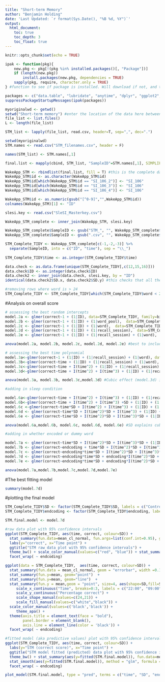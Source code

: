 ```yaml
---
title: "Short-term Memory"
author: "Benjamin Holding"
date: 'Last Updated: `r format(Sys.Date(), "%B %d, %Y")`'
output: 
  html_document:
    toc: true
    toc_depth: 3
    toc_float: true
---
```


```r
knitr::opts_chunk$set(echo = TRUE)
```


```r
ipak <- function(pkg){
    new.pkg <- pkg[!(pkg %in% installed.packages()[, "Package"])]
    if (length(new.pkg)) 
        install.packages(new.pkg, dependencies = TRUE)
    sapply(pkg, require, character.only = TRUE)
} #function to see if package is installed. Will download if not, and then opens it.

packages <- c("data.table", "lubridate", "anytime", "dplyr", "ggplot2", "nlme", "tidyr", "lme4", "lmerTest", "sjPlot") #These are the extra packages needed to merge the CSV files
suppressPackageStartupMessages(ipak(packages))
```


```r

myoriginalwd <- getwd()
setwd("Short-term memory") #enter the location of the data here between quotation marks
file_list <- list.files()
L <- length(file_list) 

STM_list <- lapply(file_list, read.csv, header=T, sep=",", dec=".")

setwd(myoriginalwd)
STM.names <- read.csv("STM_filenames.csv", header = F)

names(STM_list) <- STM.names[,1]

final.list <- mapply(cbind, STM_list, "SampleID"=STM.names[,1], SIMPLIFY=F)

WakeApp_STM <- rbindlist(final.list, fill = T) #this is the complete data frame
WakeApp_STM$id <- as.character(WakeApp_STM$id)
WakeApp_STM$id[which(WakeApp_STM$id == "SI_106_2")] <- "SI_106"
WakeApp_STM$id[which(WakeApp_STM$id == "SI_106_3")] <- "SI_106"
WakeApp_STM$id[which(WakeApp_STM$id == "SI_106_4")] <- "SI_106"

WakeApp_STM$id <- as.numeric(gsub("[^0-9]","",WakeApp_STM$id))
colnames(WakeApp_STM)[1] <- "ID"

slesi.key <- read.csv("SleSI_Masterkey.csv")

WakeApp_STM_complete <- inner_join(WakeApp_STM, slesi.key)

WakeApp_STM_complete$SampleID <- gsub("STM_", "", WakeApp_STM_complete$SampleID)
WakeApp_STM_complete$SampleID <- gsub(".csv", "", WakeApp_STM_complete$SampleID)

STM_Complete_TIDY <- WakeApp_STM_complete[c(-1,-2,-3)] %>% 
  separate(SampleID, into = c("ID", "time"), sep = "\\_")
                             
STM_Complete_TIDY$time <- as.integer(STM_Complete_TIDY$time)

data.check <- as.data.frame(unique(STM_Complete_TIDY[,c(12,15,16)]))
data.check$ID <- as.integer(data.check$ID)
data.check2 <- inner_join(data.check, slesi.key, by = "ID")
identical(data.check2$SD.x, data.check2$SD.y) #this checks that all the participants have the correct SD coding

#removing rows where word is > 24
STM_Complete_TIDY <- STM_Complete_TIDY[which(STM_Complete_TIDY$word < 25 ),]
```

#Analysis on overall score
```r
# assessing the best random intercepts
model.2a <- glmer(correct~1 + (1|ID), data=STM_Complete_TIDY, family=binomial)
model.2b <- glmer(correct~1 + (1|ID) + (1|word_pool),  data=STM_Complete_TIDY, family=binomial)
model.2c <- glmer(correct~1 + (1|ID) + (1|word),  data=STM_Complete_TIDY, family=binomial) #best
model.2d <- glmer(correct~1 + (1|ID) + (1|recall_session),  data=STM_Complete_TIDY, family=binomial)
model.2e <- glmer(correct~1 + (1|ID) + (1|recall_session) + (1|word),  data=STM_Complete_TIDY, family=binomial)

anova(model.2a, model.2b, model.2c, model.2d, model.2e) #best to include order of words as random effect

# assessing the best time polynomial
model.3a<-glmer(correct~1 + (1|ID) + (1|recall_session) + (1|word), data=STM_Complete_TIDY, family=binomial)
model.3b<-glmer(correct~time + (1|ID) + (1|recall_session) + (1|word), data=STM_Complete_TIDY, family=binomial)
model.3c<-glmer(correct~time + I(time^2) + (1|ID) + (1|recall_session) + (1|word), data=STM_Complete_TIDY, family=binomial)
model.3d<-glmer(correct~time + I(time^2) + I(time^3) + (1|ID) + (1|recall_session) + (1|word), data=STM_Complete_TIDY, family=binomial) #best

anova(model.3a, model.3b, model.3c,model.3d) #Cubic effect (model.3d) is best

#adding in sleep condition

model.6a<-glmer(correct~time + I(time^2) + I(time^3) + (1|ID) + (1|recall_session) + (1|word), data=STM_Complete_TIDY, family=binomial)
model.6b<-glmer(correct~time + I(time^2) + I(time^3) +SD + (1|ID) + (1|recall_session) + (1|word), data=STM_Complete_TIDY, family=binomial)
model.6c <-glmer(correct~time*SD + I(time^2) + I(time^3) + (1|ID) + (1|recall_session) + (1|word), data=STM_Complete_TIDY, family=binomial)
model.6d <- glmer(correct~time*SD + I(time^2)*SD + I(time^3) + (1|ID) + (1|recall_session) + (1|word), data=STM_Complete_TIDY, family=binomial)
model.6e <- glmer(correct~time*SD + I(time^2)*SD + I(time^3)*SD + (1|ID) + (1|recall_session) + (1|word), data=STM_Complete_TIDY, family=binomial) #best

anova(model.6a,model.6b, model.6c, model.6d, model.6e) #SD explains cubic effect of time

#adding in whether encoded or dummy word

model.7a <- glmer(correct~time*SD + I(time^2)*SD + I(time^3)*SD + (1|ID) + (1|recall_session) + (1|word), data=STM_Complete_TIDY, family=binomial) 
model.7b <- glmer(correct~endcoding + time*SD + I(time^2)*SD + I(time^3)*SD + (1|ID) + (1|recall_session) + (1|word), data=STM_Complete_TIDY, family=binomial) 
model.7c <- glmer(correct~endcoding*time*SD + I(time^2)*SD + I(time^3)*SD + (1|ID) + (1|recall_session) + (1|word), data=STM_Complete_TIDY, family=binomial) 
model.7d <- glmer(correct~endcoding*time*SD + endcoding*I(time^2)*SD + I(time^3)*SD + (1|ID) + (1|recall_session) + (1|word), data=STM_Complete_TIDY, family=binomial) 
model.7e <- glmer(correct~endcoding*time*SD + endcoding*I(time^2)*SD + endcoding*I(time^3)*SD + (1|ID) + (1|recall_session) + (1|word), data=STM_Complete_TIDY, family=binomial) 

anova(model.7a,model.7b,model.7c,model.7d,model.7e) 
```

#The best fitting model
```r
summary(model.7d)
```


#plotting the final model
```r
STM_Complete_TIDY$SD <- factor(STM_Complete_TIDY$SD, labels = c("Control", "Sleep Deprivation"))
STM_Complete_TIDY$endcoding <- factor(STM_Complete_TIDY$endcoding, labels = c("Dummy", "Encoded"))

STM.final.model <- model.7d

#raw data plot with 95% confidence intervals
ggplot(STM_Complete_TIDY, aes(time, correct, colour=SD)) + 
  stat_summary(fun.data=mean_cl_normal, fun.args=list(conf.int=0.95), geom="pointrange") + 
  labs(y="correct", x="Time point") +
  ggtitle("STM raw data plot with 95% confidence intervals") + 
  theme_bw() + scale_color_manual(values=c("red", "blue")) + stat_summary(fun.y=mean, geom="line") +
  facet_wrap( ~ endcoding)

ggplot(data = STM_Complete_TIDY,  aes(time, correct, colour=SD)) + 
  stat_summary(fun.data = mean_cl_normal, geom = "errorbar", width =0.1) +
  stat_summary(fun.y=mean, geom="point")  +
  stat_summary(fun.y=mean, geom="line")  +
  stat_summary(fun.y = mean,geom = "point", size=4, aes(shape=SD,fill=SD)) + 
     scale_x_continuous("Time", breaks=0:3, labels = c("22:00", "09:00", "12:30", "16:00")) +
     scale_y_continuous("Percentage correct") +
     scale_shape_manual(values=c(24,21)) +
     scale_fill_manual(values=c("white","black")) +
  scale_color_manual(values=c('black','black')) + 
     theme_apa() +
  theme(axis.title = element_text(face = "bold"),
        panel.border = element_blank(),
        axis.line = element_line(color = 'black')) +
  facet_wrap( ~ endcoding)

#fitted model (aka predictive values) plot with 95% confidence intervals
ggplot(STM_Complete_TIDY, aes(time, correct, colour=SD)) + 
  labs(y="STM (correct score)", x="Time point") +
  ggtitle("STM model fitted (predicted) data plot with 95% confidence intervals") + 
  theme_bw() + stat_summary(aes(y=fitted(STM.final.model)), fun.data=mean_cl_normal, fun.args=list(conf.int=0.95), geom="pointrange") +
  stat_smooth(aes(y=fitted(STM.final.model)), method = "glm", formula = y ~ poly(x,3)) + 
  facet_wrap( ~ endcoding)

plot_model(STM.final.model, type = "pred", terms = c("time", "SD", "endcoding"))
```

